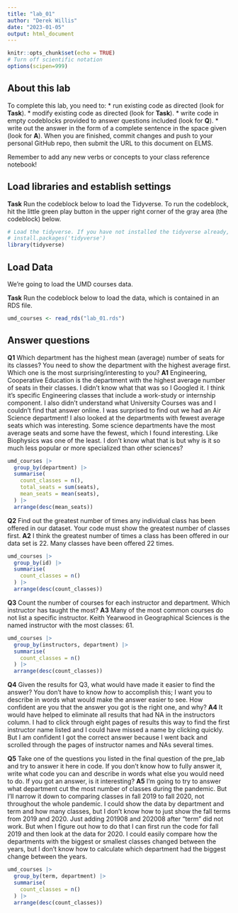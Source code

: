 ```yaml
---
title: "lab_01"
author: "Derek Willis"
date: "2023-01-05"
output: html_document
---
```


```r
knitr::opts_chunk$set(echo = TRUE)
# Turn off scientific notation
options(scipen=999)
```

## About this lab

To complete this lab, you need to: \* run existing code as directed (look for **Task**). \* modify existing code as directed (look for **Task**). \* write code in empty codeblocks provided to answer questions included (look for **Q**). \* write out the answer in the form of a complete sentence in the space given (look for **A**). When you are finished, commit changes and push to your personal GitHub repo, then submit the URL to this document on ELMS.

Remember to add any new verbs or concepts to your class reference notebook!

## Load libraries and establish settings

**Task** Run the codeblock below to load the Tidyverse. To run the codeblock, hit the little green play button in the upper right corner of the gray area (the codeblock) below.

```r
# Load the tidyverse. If you have not installed the tidyverse already, remove the # from the next line and run it first.  
# install.packages('tidyverse')
library(tidyverse)
```

## Load Data

We're going to load the UMD courses data.

**Task** Run the codeblock below to load the data, which is contained in an RDS file.

```r
umd_courses <- read_rds("lab_01.rds")
```

## Answer questions

**Q1** Which department has the highest mean (average) number of seats for its classes? You need to show the department with the highest average first. Which one is the most surprising/interesting to you?
**A1** Engineering, Cooperative Education is the department with the highest average number of seats in their classes. I didn't know what that was so I Googled it. I think it's specific Engineering classes that include a work-study or internship component. I also didn't understand what University Courses was and I couldn't find that answer online. I was surprised to find out we had an Air Science department! I also looked at the departments with fewest average seats which was interesting. Some science departments have the most average seats and some have the fewest, which I found interesting. Like Biophysics was one of the least. I don't know what that is but why is it so much less popular or more specialized than other sciences?

```r
umd_courses |>
  group_by(department) |>
  summarise(
    count_classes = n(),
    total_seats = sum(seats),
    mean_seats = mean(seats),
  ) |>
  arrange(desc(mean_seats))
```

**Q2** Find out the greatest number of times any individual class has been offered in our dataset. Your code must show the greatest number of classes first. 
**A2** I think the greatest number of times a class has been offered in our data set is 22. Many classes have been offered 22 times.

```r
umd_courses |>
  group_by(id) |>
  summarise(
    count_classes = n()
  ) |>
  arrange(desc(count_classes))
```

**Q3** Count the number of courses for each instructor and department. Which instructor has taught the most? **A3** Many of the most common courses do not list a specific instructor. Keith Yearwood in Geographical Sciences is the named instructor with the most classes: 61.

```r
umd_courses |>
  group_by(instructors, department) |>
  summarise(
    count_classes = n()
  ) |>
  arrange(desc(count_classes))
```

**Q4** Given the results for Q3, what would have made it easier to find the answer? You don't have to know *how* to accomplish this; I want you to describe in words what would make the answer easier to see. How confident are you that the answer you got is the right one, and why? **A4** It would have helped to eliminate all results that had NA in the instructors column. I had to click through eight pages of results this way to find the first instructor name listed and I could have missed a name by clicking quickly. But I am confident I got the correct answer because I went back and scrolled through the pages of instructor names and NAs several times.

**Q5** Take one of the questions you listed in the final question of the pre_lab and try to answer it here in code. If you don't know how to fully answer it, write what code you can and describe in words what else you would need to do. If you got an answer, is it interesting? **A5** I'm going to try to answer what department cut the most number of classes during the pandemic. But I'll narrow it down to comparing classes in fall 2019 to fall 2020, not throughout the whole pandemic. I could show the data by department and term and how many classes, but I don't know how to just show the fall terms from 2019 and 2020. Just adding 201908 and 202008 after "term" did not work. But when I figure out how to do that I can first run the code for fall 2019 and then look at the data for 2020. I could easily compare how the departments with the biggest or smallest classes changed between the years, but I don't know how to calculate which department had the biggest change between the years.

```r
umd_courses |>
  group_by(term, department) |>
  summarise(
    count_classes = n()
  ) |>
  arrange(desc(count_classes))
```
